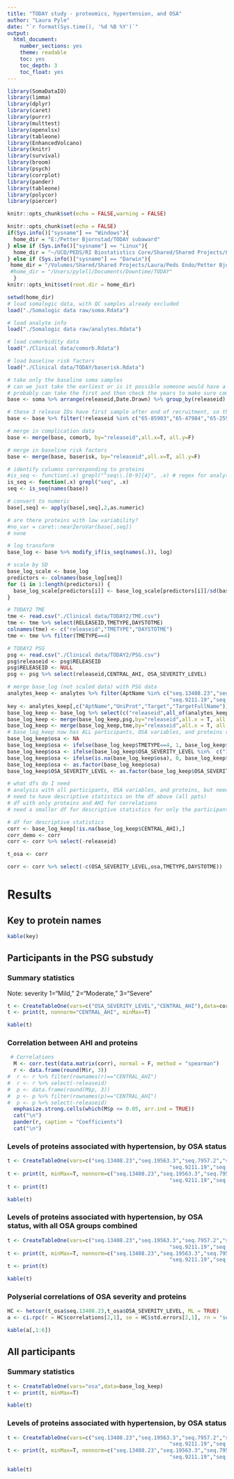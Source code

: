 ```yaml
---
title: "TODAY study - proteomics, hypertension, and OSA"
author: "Laura Pyle"
date: "`r format(Sys.time(), '%d %B %Y')`"
output:
  html_document:
    number_sections: yes
    theme: readable
    toc: yes
    toc_depth: 3
    toc_float: yes
---
```


```r
library(SomaDataIO)
library(limma)
library(dplyr)
library(caret)
library(purrr)
library(multtest)
library(openxlsx)
library(tableone)
library(EnhancedVolcano)
library(knitr)
library(survival)
library(broom)
library(psych)
library(corrplot)
library(pander)
library(tableone)
library(polycor)
library(piercer)

knitr::opts_chunk$set(echo = FALSE,warning = FALSE)

knitr::opts_chunk$set(echo = FALSE)
if(Sys.info()["sysname"] == "Windows"){
  home_dir = "E:/Petter Bjornstad/TODAY subaward"
} else if (Sys.info()["sysname"] == "Linux"){
  home_dir = "~/UCD/PEDS/RI Biostatistics Core/Shared/Shared Projects/Laura/Peds Endo/Petter Bjornstad/TODAY subaward/"
} else if (Sys.info()["sysname"] == "Darwin"){
 home_dir = "/Volumes/Shared/Shared Projects/Laura/Peds Endo/Petter Bjornstad/TODAY subaward/"
 #home_dir = "/Users/pylell/Documents/Downtime/TODAY"
  }
knitr::opts_knit$set(root.dir = home_dir)

```

```r
setwd(home_dir)
# load somalogic data, with QC samples already excluded
load("./Somalogic data raw/soma.Rdata")

# load analyte info
load("./Somalogic data raw/analytes.Rdata")

# load comorbidity data
load("./Clinical data/comorb.Rdata")

# load baseline risk factors
load("./Clinical data/TODAY/baserisk.Rdata")

# take only the baseline soma samples
# can we just take the earliest or is it possible someone would have a follow-up sample but not baseline?
# probably can take the first and then check the years to make sure compatible with TODAY
base <- soma %>% arrange(releaseid,Date.Drawn) %>% group_by(releaseid) %>% filter(row_number()==1)

# these 3 release IDs have first sample after end of recruitment, so they must be missing the baseline visit
base <- base %>% filter(!releaseid %in% c("65-85903","65-47984","65-25901"))

# merge in complication data
base <- merge(base, comorb, by="releaseid",all.x=T, all.y=F)

# merge in baseline risk factors
base <- merge(base, baserisk, by="releaseid",all.x=T, all.y=F)

# identify columns corresponding to proteins
#is_seq <- function(.x) grepl("^seq\\.[0-9]{4}", .x) # regex for analytes
is_seq <- function(.x) grepl("seq", .x)
seq <- is_seq(names(base))

# convert to numeric
base[,seq] <- apply(base[,seq],2,as.numeric)

# are there proteins with low variability?
#no_var = caret::nearZeroVar(base[,seq])
# none

# log transform
base_log <- base %>% modify_if(is_seq(names(.)), log)

# scale by SD
base_log_scale <- base_log
predictors <- colnames(base_log[seq])
for (i in 1:length(predictors)) {
  base_log_scale[predictors[i]] <- base_log_scale[predictors[i]]/sd(base_log[,paste0(predictors[i])])
}

# TODAY2 TME
tme <- read.csv("./Clinical data/TODAY2/TME.csv")
tme <- tme %>% select(RELEASEID,TMETYPE,DAYSTOTME)
colnames(tme) <- c("releaseid","TMETYPE","DAYSTOTME")
tme <- tme %>% filter(TMETYPE==4)

# TODAY2 PSG
psg <- read.csv("./Clinical data/TODAY2/PSG.csv")
psg$releaseid <- psg$RELEASEID
psg$RELEASEID <- NULL
psg <- psg %>% select(releaseid,CENTRAL_AHI, OSA_SEVERITY_LEVEL)

# merge base_log (not scaled data) with PSG data
analytes_keep <- analytes %>% filter(AptName %in% c("seq.13408.23","seq.19563.3","seq.7957.2","seq.2999.6","seq.18896.23","seq.5109.24",
                                                    "seq.9211.19","seq.18339.207","seq.18376.19","seq.18935.14","seq.24948.79","seq.4330.4"))
key <- analytes_keep[,c("AptName","UniProt","Target","TargetFullName")]
base_log_keep <- base_log %>% select(c("releaseid",all_of(analytes_keep$AptName)))
base_log_keep <- merge(base_log_keep,psg,by="releaseid",all.x = T, all.y = F)
base_log_keep <- merge(base_log_keep,tme,by="releaseid",all.x = T, all.y = F)
# base_log_keep now has ALL participants, OSA variables, and proteins related to hypertension
base_log_keep$osa <- NA
base_log_keep$osa <- ifelse(base_log_keep$TMETYPE==4, 1, base_log_keep$osa)
base_log_keep$osa <- ifelse(base_log_keep$OSA_SEVERITY_LEVEL %in%  c("1","2","3"), 1, base_log_keep$osa)
base_log_keep$osa <- ifelse(is.na(base_log_keep$osa), 0, base_log_keep$osa)
base_log_keep$osa <- as.factor(base_log_keep$osa)
base_log_keep$OSA_SEVERITY_LEVEL <- as.factor(base_log_keep$OSA_SEVERITY_LEVEL)

# what dfs do I need
# analysis with all participants, OSA variables, and proteins, but need to create new var to indicate OSA Y/N combining TME and PSG
# need to have descriptive statistics on the df above (all ppts)
# df with only proteins and AHI for correlations
# need a smaller df for descriptive statistics for only the participants who have AHI

# df for descriptive statistics
corr <- base_log_keep[!is.na(base_log_keep$CENTRAL_AHI),]
corr_demo <- corr
corr <- corr %>% select(-releaseid)

t_osa <- corr

corr <- corr %>% select(-c(OSA_SEVERITY_LEVEL,osa,TMETYPE,DAYSTOTME))


```

# Results

## Key to protein names

```r
kable(key)
```

## Participants in the PSG substudy

### Summary statistics 

Note: severity 1="Mild," 2="Moderate," 3="Severe"

```r
t <- CreateTableOne(vars=c("OSA_SEVERITY_LEVEL","CENTRAL_AHI"),data=corr_demo)
t <- print(t, nonnorm="CENTRAL_AHI", minMax=T)
```

```r
kable(t)
```

### Correlation between AHI and proteins

```r
 # Correlations
  M <- corr.test(data.matrix(corr), normal = F, method = "spearman")
  r <- data.frame(round(M$r, 3))
#  r <- r %>% filter(rownames(r)=="CENTRAL_AHI")
#  r <- r %>% select(-releaseid)
#  p <- data.frame(round(M$p, 3))
#  p <- p %>% filter(rownames(p)=="CENTRAL_AHI")
#  p <- p %>% select(-releaseid)
  emphasize.strong.cells(which(M$p <= 0.05, arr.ind = TRUE))
  cat("\n")
  pander(r, caption = "Coefficients")
  cat("\n")
```

### Levels of proteins associated with hypertension, by OSA status

```r
t <- CreateTableOne(vars=c("seq.13408.23","seq.19563.3","seq.7957.2","seq.2999.6","seq.18896.23","seq.5109.24",
                                                    "seq.9211.19","seq.18339.207","seq.18376.19","seq.18935.14","seq.24948.79","seq.4330.4"),data=t_osa, strata="OSA_SEVERITY_LEVEL")
t <- print(t, minMax=T, nonnorm=c("seq.13408.23","seq.19563.3","seq.7957.2","seq.2999.6","seq.18896.23","seq.5109.24",
                                                    "seq.9211.19","seq.18339.207","seq.18376.19","seq.18935.14","seq.24948.79","seq.4330.4"))
t <- print(t)
```

```r
kable(t)
```

### Levels of proteins associated with hypertension, by OSA status, with all OSA groups combined

```r
t <- CreateTableOne(vars=c("seq.13408.23","seq.19563.3","seq.7957.2","seq.2999.6","seq.18896.23","seq.5109.24",
                                                    "seq.9211.19","seq.18339.207","seq.18376.19","seq.18935.14","seq.24948.79","seq.4330.4"),data=t_osa, strata="osa")
t <- print(t, minMax=T, nonnorm=c("seq.13408.23","seq.19563.3","seq.7957.2","seq.2999.6","seq.18896.23","seq.5109.24",
                                                    "seq.9211.19","seq.18339.207","seq.18376.19","seq.18935.14","seq.24948.79","seq.4330.4"))
t <- print(t)
```

```r
kable(t)
```

### Polyserial correlations of OSA severity and proteins

```r
HC <- hetcor(t_osa$seq.13408.23,t_osa$OSA_SEVERITY_LEVEL, ML = TRUE)
a <- ci.rpc(r = HC$correlations[2,1], se = HC$std.errors[2,1], rn = "seq.13408.23 & OSA_SEVERITY_LEVEL")
```

```r
kable(a[,1:6])
```

## All participants

### Summary statistics 

```r
t <- CreateTableOne(vars="osa",data=base_log_keep)
t <- print(t, minMax=T)
```

```r
kable(t)
```

### Levels of proteins associated with hypertension, by OSA status

```r
t <- CreateTableOne(vars=c("seq.13408.23","seq.19563.3","seq.7957.2","seq.2999.6","seq.18896.23","seq.5109.24",
                                                    "seq.9211.19","seq.18339.207","seq.18376.19","seq.18935.14","seq.24948.79","seq.4330.4"),data=base_log_keep, strata="osa")
t <- print(t, minMax=T, nonnorm=c("seq.13408.23","seq.19563.3","seq.7957.2","seq.2999.6","seq.18896.23","seq.5109.24",
                                                    "seq.9211.19","seq.18339.207","seq.18376.19","seq.18935.14","seq.24948.79","seq.4330.4"))
```

```r
kable(t)
```
